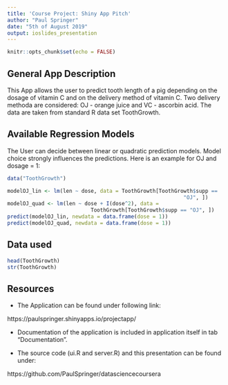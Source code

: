 ```yaml
---
title: 'Course Project: Shiny App Pitch'
author: "Paul Springer"
date: "5th of August 2019"
output: ioslides_presentation
---
```


```r
knitr::opts_chunk$set(echo = FALSE)
```

## General App Description

This App allows the user to predict tooth length of a pig depending on the dosage
of vitamin C and on the delivery method of vitamin C. Two delivery methoda are
considered: OJ - orange juice and VC - ascorbin acid. The data are taken from
standard R data set ToothGrowth.

## Available Regression Models

The User can decide between linear or quadratic prediction models. Model choice strongly
influences the predictions. Here is an example for OJ and dosage = 1:

```r
data("ToothGrowth")
```


```r
modelOJ_lin <- lm(len ~ dose, data = ToothGrowth[ToothGrowth$supp ==
                                                         "OJ", ])
modelOJ_quad <- lm(len ~ dose + I(dose^2), data =
                           ToothGrowth[ToothGrowth$supp == "OJ", ])
predict(modelOJ_lin, newdata = data.frame(dose = 1))
predict(modelOJ_quad, newdata = data.frame(dose = 1))
```


## Data used

```r
head(ToothGrowth)
str(ToothGrowth)
```

## Resources

+ The Application can be found under following link:

https://paulspringer.shinyapps.io/projectapp/

+ Documentation of the application is included in application itself in tab 
"Documentation".

+ The source code (ui.R and server.R) and this presentation can be found under:

https://github.com/PaulSpringer/datasciencecoursera
